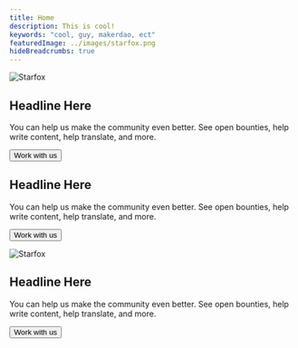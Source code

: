 ```yaml
---
title: Home 
description: This is cool!
keywords: "cool, guy, makerdao, ect"
featuredImage: ../images/starfox.png
hideBreadcrumbs: true
---
```


<InfoBlock>

![Starfox](/images/starfox.png)

<Box>

## Headline Here

You can help us make the community even better. See open bounties, help write content, help translate, and more. 

<Button to="/">Work with us</Button>

</Box>

</InfoBlock>

<InfoBlock>

<Box>

## Headline Here

You can help us make the community even better. See open bounties, help write content, help translate, and more. 

<Button to="/">Work with us</Button>

</Box>

![Starfox](/images/starfox.png)

</InfoBlock>


<InfoBlock>

<Box>

## Headline Here

You can help us make the community even better. See open bounties, help write content, help translate, and more. 

<Button to="/">Work with us</Button>

</Box>

</InfoBlock>
